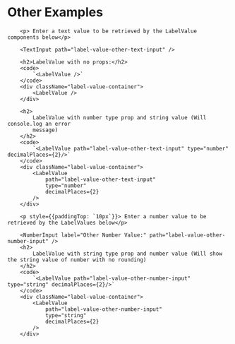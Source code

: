 
<div className="playground-section">
        <h1>Other Examples</h1>

        <p> Enter a text value to be retrieved by the LabelValue components below</p>

        <TextInput path="label-value-other-text-input" />

        <h2>LabelValue with no props:</h2>
        <code>
            `<LabelValue />`
        </code>
        <div className="label-value-container">
            <LabelValue />
        </div>

        <h2>
            LabelValue with number type prop and string value (Will console.log an error
            message)
        </h2>
        <code>
            `<LabelValue path="label-value-other-text-input" type="number" decimalPlaces={2}/>`
        </code>
        <div className="label-value-container">
            <LabelValue
                path="label-value-other-text-input"
                type="number"
                decimalPlaces={2}
            />
        </div>

        <p style={{paddingTop: `10px`}}> Enter a number value to be retrieved by the LabelValues below</p>

        <NumberInput label="Other Number Value:" path="label-value-other-number-input" />
        <h2>
            LabelValue with string type prop and number value (Will show the string value of number with no rounding)
        </h2>
        <code>
            `<LabelValue path="label-value-other-number-input" type="string" decimalPlaces={2}/>`
        </code>
        <div className="label-value-container">
            <LabelValue
                path="label-value-other-number-input"
                type="string"
                decimalPlaces={2}
            />
        </div>



</div>
